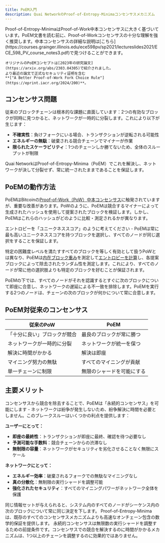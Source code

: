```yaml
---
title: PoEM入門
description: Quai NetworkのProof-of-Entropy-Minimaコンセンサスメカニズム
---
```


<Note>
	Proof-of-Entropy-MinimaはProof-of-Work中本コンセンサスに大きく基づいています。PoEM文書を読む前に、Proof-of-Workコンセンサスの十分な理解を強く推奨します。中本コンセンサスの詳細な説明は[こちら](https://courses.grainger.illinois.edu/ece598pv/sp2021/lectureslides2021/ECE_598_PV_course_notes3.pdf)で見つけることができます。

	オリジナルのPoEMコンセプトは[2023年の研究論文](https://arxiv.org/abs/2303.04305)で紹介されました。
	より最近の論文で正式なセキュリティ証明を含む 
	**["A Better Proof-of-Work Fork Choice Rule"](https://eprint.iacr.org/2024/200)**。
</Note>

## コンセンサス問題

従来のブロックチェーンは根本的な課題に直面しています：2つの有効なブロックが同時に見つかると、ネットワークが一時的に分裂します。これにより以下が生じます：
- **不確実性**：負けフォークにいる場合、トランザクションが逆転される可能性
- **エネルギーの無駄**：破棄される競合チェーンでマイナーが作業
- **限られたスケーラビリティ**：1つのチェーンしか勝てないため、全体のスループットが制限

Quai NetworkはProof-of-Entropy-Minima（PoEM）でこれを解決し、ネットワークが決して分裂せず、常に統一されたままであることを保証します。

## PoEMの動作方法

PoEMはBitcoinの[Proof-of-Work（PoW）中本コンセンサス](https://bitcoin.org/bitcoin.pdf)に触発されていますが、重要な改善があります。PoWのように、PoEMは競合するマイナーによって生成されたハッシュを使用して提案されたブロックを検証します。しかし、PoEMはこれらのハッシュがどのように比較・測定されるかが異なります。

エントロピーを「ユニークネススコア」のように考えてください - PoEMは常に最も高いユニークネススコアを持つブロックを選択し、すべてのノードが同じ選択をすることを保証します。

特定の困難度レベルを満たすすべてのブロックを等しく有効として扱うPoWとは異なり、PoEMは[内在ブロック重み](/jp/learn/advanced-introduction/poem/fork-choice/intrinsic-block-weight)を測定して[エントロピーを計算](/jp/learn/advanced-introduction/poem/fork-choice/calc-total-entropy)し、各提案ブロックによって除去されたランダム性を測定します。これにより、すべてのノードが常に他の選択肢よりも特定のブロックを好むことが保証されます。

PoEMの下では、すべてのノードがそれを認識するとすぐに次のブロックについて即座に合意し、ネットワークの遅延による不一致を排除します。PoEMを実行する2つのノードは、チェーンの次のブロックが何かについて常に合意します。

## PoEM対従来のコンセンサス

| 従来のPoW | PoEM |
|----------|------|
| 「十分に良い」ブロックが競合 | 最良のブロックが常に勝つ |
| ネットワークが一時的に分裂 | ネットワークが統一を保つ |
| 解決に時間がかかる | 解決は即座 |
| マイニング努力の無駄 | すべてのマイニングが貢献 |
| 単一チェーンに制限 | 無限のシャードを可能にする |

## 主要メリット

コンセンサスから競合を除去することで、PoEMは「永続的コンセンサス」を可能にします - ネットワークは紛争が発生しないため、紛争解決に時間を必要としません。このブレークスルーはいくつかの利点を提供します：

**ユーザーにとって：**
- **即座の最終性**：トランザクションが即座に最終、確認を待つ必要なし
- **予測可能な手数料**：競合チェーンからの渋滞なし
- **無制限の容量**：ネットワークがセキュリティを劣化させることなく無限にスケール

**ネットワークにとって：**
- **エネルギー効率**：破棄されるフォークでの無駄なマイニングなし
- **真の分散化**：無制限の実行シャードを調整可能
- **強化されたセキュリティ**：すべてのマイニングパワーがネットワーク全体を保護

<CardGroup cols={1}>
	<Card
		title='瞬間的フォーク解決'
		icon='code-branch'
		href='/jp/learn/advanced-introduction/poem/fork-choice/instant-fork-resolution'
	>
		同じ情報セットが与えられると、システム内のすべてのノードがシーケンス内の次のブロックについて常に同じ決定を下します。
	</Card>
	<Card
		title='高速最終性'
		icon='timer'
		href='/jp/learn/advanced-introduction/poem/finality/finality'
	>
		Proof-of-Entropy-Minimaは、既存のすべてのコンセンサスメカニズムよりも高速なオンチェーン包含の数学的保証を提供します。
	</Card>
	<Card
		title='無限実行シャードの調整'
		icon='circle-nodes'
		href='/jp/learn/advanced-introduction/poem/sharding/execution-sharding'
	>
		永続的コンセンサスは無限数の実行シャードを調整するための前提条件です。コンセンサスでの競合を解決するのに時間がかかるメカニズムは、1つ以上のチェーンを調整するのに効果的ではありません。
	</Card>
</CardGroup>